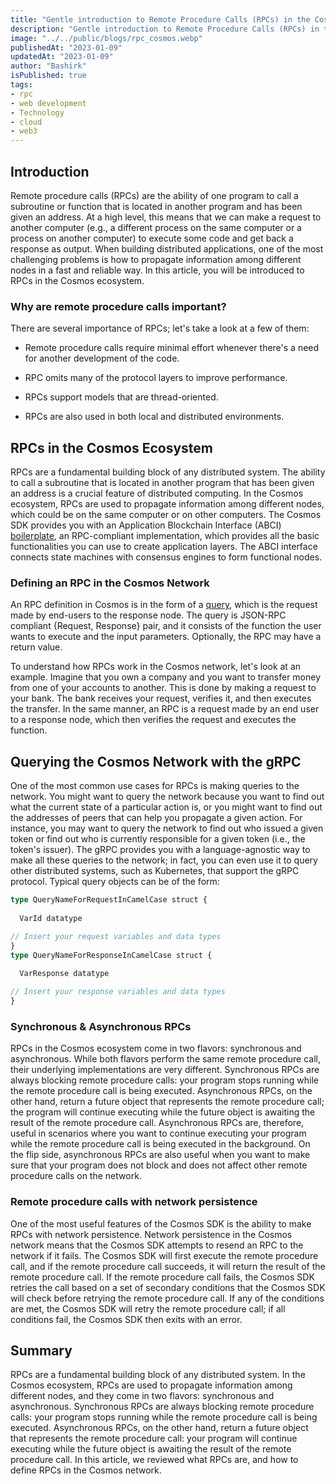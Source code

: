 ```yaml
---
title: "Gentle introduction to Remote Procedure Calls (RPCs) in the Cosmos ecosystem"
description: "Gentle introduction to Remote Procedure Calls (RPCs) in the Cosmos ecosystem"
image: "../../public/blogs/rpc_cosmos.webp"
publishedAt: "2023-01-09"
updatedAt: "2023-01-09"
author: "Bashirk"
isPublished: true
tags:
- rpc
- web development
- Technology
- cloud
- web3
---
```


## Introduction

Remote procedure calls (RPCs) are the ability of one program to call a
subroutine or function that is located in another program and has been
given an address. At a high level, this means that we can make a request
to another computer (e.g., a different process on the same computer or a
process on another computer) to execute some code and get back a
response as output. When building distributed applications, one of the
most challenging problems is how to propagate information among
different nodes in a fast and reliable way. In this article, you will be
introduced to RPCs in the Cosmos ecosystem.

### Why are remote procedure calls important?

There are several importance of RPCs; let's take a look at a few of
them:

* Remote procedure calls require minimal effort whenever there\'s a need for another development of the code.

* RPC omits many of the protocol layers to improve performance.

* RPCs support models that are thread-oriented.

* RPCs are also used in both local and distributed environments.

## RPCs in the Cosmos Ecosystem

RPCs are a fundamental building block of any distributed system. The
ability to call a subroutine that is located in another program that has
been given an address is a crucial feature of distributed computing. In
the Cosmos ecosystem, RPCs are used to propagate information among
different nodes, which could be on the same computer or on other
computers. The Cosmos SDK provides you with an Application Blockchain
Interface (ABCI)
[boilerplate](https://docs.cosmos.network/main/core/baseapp.html),
an RPC-compliant implementation, which provides all the basic
functionalities you can use to create application layers. The ABCI
interface connects state machines with consensus engines to form
functional nodes.

### Defining an RPC in the Cosmos Network

An RPC definition in Cosmos is in the form of a
[query](https://docs.cosmos.network/main/building-modules/messages-and-queries.html#queries),
which is the request made by end-users to the response node. The query
is JSON-RPC compliant {Request, Response} pair, and it consists of the
function the user wants to execute and the input parameters. Optionally,
the RPC may have a return value.

To understand how RPCs work in the Cosmos network, let's look at an
example. Imagine that you own a company and you want to transfer money
from one of your accounts to another. This is done by making a request
to your bank. The bank receives your request, verifies it, and then
executes the transfer. In the same manner, an RPC is a request made by
an end user to a response node, which then verifies the request and
executes the function.

## Querying the Cosmos Network with the gRPC

One of the most common use cases for RPCs is making queries to the
network. You might want to query the network because you want to find
out what the current state of a particular action is, or you might want
to find out the addresses of peers that can help you propagate a given
action. For instance, you may want to query the network to find out who
issued a given token or find out who is currently responsible for a
given token (i.e., the token's issuer). The gRPC provides you with a
language-agnostic way to make all these queries to the network; in fact,
you can even use it to query other distributed systems, such as
Kubernetes, that support the gRPC protocol. Typical query objects can be
of the form:
```ts
type QueryNameForRequestInCamelCase struct {
  
  VarId datatype

// Insert your request variables and data types
}
type QueryNameForResponseInCamelCase struct {
  
  VarResponse datatype

// Insert your response variables and data types
}
```
### Synchronous & Asynchronous RPCs

RPCs in the Cosmos ecosystem come in two flavors: synchronous and
asynchronous. While both flavors perform the same remote procedure call,
their underlying implementations are very different. Synchronous RPCs
are always blocking remote procedure calls: your program stops running
while the remote procedure call is being executed. Asynchronous RPCs, on
the other hand, return a future object that represents the remote
procedure call; the program will continue executing while the future
object is awaiting the result of the remote procedure call. Asynchronous
RPCs are, therefore, useful in scenarios where you want to continue
executing your program while the remote procedure call is being executed
in the background. On the flip side, asynchronous RPCs are also useful
when you want to make sure that your program does not block and does not
affect other remote procedure calls on the network.

### Remote procedure calls with network persistence

One of the most useful features of the Cosmos SDK is the ability to make
RPCs with network persistence. Network persistence in the Cosmos network
means that the Cosmos SDK attempts to resend an RPC to the network if it
fails. The Cosmos SDK will first execute the remote procedure call, and
if the remote procedure call succeeds, it will return the result of the
remote procedure call. If the remote procedure call fails, the Cosmos
SDK retries the call based on a set of secondary conditions that the
Cosmos SDK will check before retrying the remote procedure call. If any
of the conditions are met, the Cosmos SDK will retry the remote
procedure call; if all conditions fail, the Cosmos SDK then exits with
an error.  

## Summary

RPCs are a fundamental building block of any distributed system. In the
Cosmos ecosystem, RPCs are used to propagate information among different
nodes, and they come in two flavors: synchronous and asynchronous.
Synchronous RPCs are always blocking remote procedure calls: your
program stops running while the remote procedure call is being executed.
Asynchronous RPCs, on the other hand, return a future object that
represents the remote procedure call: your program will continue
executing while the future object is awaiting the result of the remote
procedure call. In this article, we reviewed what RPCs are, and how to
define RPCs in the Cosmos network.
